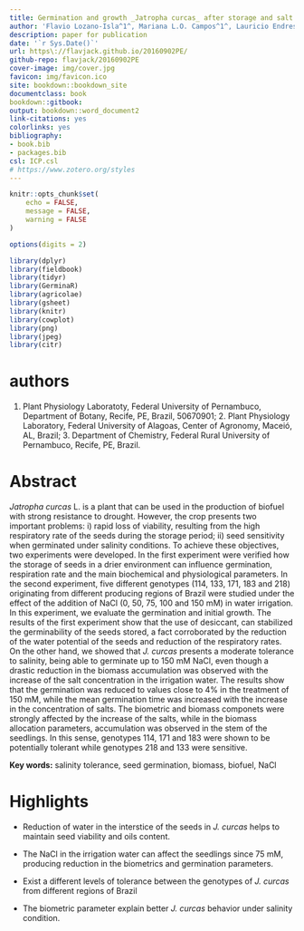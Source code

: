 ```yaml
---
title: Germination and growth _Jatropha curcas_ after storage and salt stress
author: 'Flavio Lozano-Isla^1^, Mariana L.O. Campos^1^, Lauricio Endres^2^, Agnaldo R. Chaves, Egidio B. Neto^3^, Marcelo F. Pompelli^1^'
description: paper for publication
date: '`r Sys.Date()`'
url: https\://flavjack.github.io/20160902PE/
github-repo: flavjack/20160902PE
cover-image: img/cover.jpg
favicon: img/favicon.ico
site: bookdown::bookdown_site
documentclass: book
bookdown::gitbook:
output: bookdown::word_document2
link-citations: yes
colorlinks: yes
bibliography: 
- book.bib
- packages.bib
csl: ICP.csl
# https://www.zotero.org/styles
---
```



```r

knitr::opts_chunk$set(
	echo = FALSE,
	message = FALSE,
	warning = FALSE
)

options(digits = 2)

library(dplyr)
library(fieldbook)
library(tidyr)
library(GerminaR)
library(agricolae)
library(gsheet)
library(knitr)
library(cowplot)
library(png)
library(jpeg)
library(citr)

```

# authors {-}

1. Plant Physiology Laboratoty, Federal University of Pernambuco, Department of Botany, Recife, PE, Brazil, 50670901; 2. Plant Physiology Laboratory, Federal University of Alagoas, Center of Agronomy, Maceió, AL, Brazil; 3. Department of Chemistry, Federal Rural University of Pernambuco, Recife, PE, Brazil.

# Abstract {-}

_Jatropha curcas_ L. is a plant that can be used in the production of biofuel with strong resistance to drought. However, the crop presents two important problems: i) rapid loss of viability, resulting from the high respiratory rate of the seeds during the storage period; ii) seed sensitivity when germinated under salinity conditions. To achieve these objectives, two experiments were developed. In the first experiment were verified how the storage of seeds in a drier environment can influence germination, respiration rate and the main biochemical and physiological parameters. In the second experiment, five different genotypes (114, 133, 171, 183 and 218) originating from different producing regions of Brazil were studied under the effect of the addition of NaCl (0, 50, 75, 100 and 150 mM) in water irrigation. In this experiment, we evaluate the germination and initial growth. The results of the first experiment show that the use of desiccant, can stabilized the germinability of the seeds stored, a fact corroborated by the reduction of the water potential of the seeds and reduction of the respiratory rates. On the other hand, we showed that _J. curcas_ presents a moderate tolerance to salinity, being able to germinate up to 150 mM NaCl, even though a drastic reduction in the biomass accumulation was observed with the increase of the salt concentration in the irrigation water. The results show that the germination was reduced to values close to 4% in the treatment of 150 mM, while the mean germination time was increased with the increase in the concentration of salts. The biometric and biomass componets were strongly affected by the increase of the salts, while in the biomass allocation parameters, accumulation was observed in the stem of the seedlings. In this sense, genotypes 114, 171 and 183 were shown to be potentially tolerant while genotypes 218 and 133 were sensitive.

**Key words:** salinity tolerance, seed germination, biomass, biofuel, NaCl


# Highlights {-}

* Reduction of water in the interstice of the seeds in *J. curcas* helps to maintain seed viability and oils content.

* The NaCl in the irrigation water can affect the seedlings since 75 mM, producing reduction in the biometrics and germination parameters.

* Exist a different levels of tolerance between the genotypes of *J. curcas* from different regions of Brazil

* The biometric parameter explain better *J. curcas* behavior under salinity condition.


